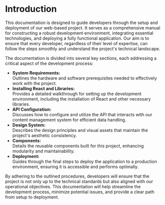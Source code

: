 

# Introduction

This documentation is designed to guide developers through the setup and deployment of our web-based project. It serves as a comprehensive manual for constructing a robust development environment, integrating essential technologies, and deploying a fully functional application. Our aim is to ensure that every developer, regardless of their level of expertise, can follow the steps smoothly and understand the project's technical landscape.

The documentation is divided into several key sections, each addressing a critical aspect of the development process:
- **System Requirements:**  
Outlines the hardware and software prerequisites needed to effectively work with the project.
- **Installing React and Libraries:**  
Provides a detailed walkthrough for setting up the development environment, including the installation of React and other necessary libraries.
- **API Configuration:**  
Discusses how to configure and utilize the API that interacts with our content management system for efficient data handling.
- **Design System:**  
Describes the design principles and visual assets that maintain the project's aesthetic consistency.
- **Components:**  
Details the reusable components built for this project, enhancing modularity and maintainability.
- **Deployment:**  
Guides through the final steps to deploy the application to a production environment, ensuring it is accessible and performs optimally.

By adhering to the outlined procedures, developers will ensure that the project is not only up to the technical standards but also aligned with our operational objectives. This documentation will help streamline the development process, minimize potential issues, and provide a clear path from setup to deployment.


<Cards>
  <Card  title="System Requirements" href="/pages/development/systemRequirements.mdx" />
  <Card  title="API Configuration" href="/pages/development/api/introApi.mdx" />
  <Card  title="Design System (link)" href="/pages/development/designSystem/description.mdx" />
  <Card  title="Components(link)" href="/pages/development/designSystem/description.mdx" />
  <Card  title="Deplyment(link)" href="/pages/development/designSystem/description.mdx" />
</Cards>

